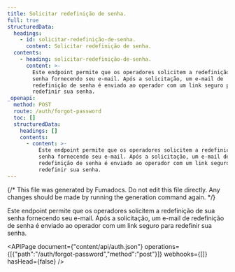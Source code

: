 ```yaml
---
title: Solicitar redefinição de senha.
full: true
structuredData:
  headings:
    - id: solicitar-redefinição-de-senha.
      content: Solicitar redefinição de senha.
  contents:
    - heading: solicitar-redefinição-de-senha.
      content: >-
        Este endpoint permite que os operadores solicitem a redefinição de sua
        senha fornecendo seu e-mail. Após a solicitação, um e-mail de
        redefinição de senha é enviado ao operador com um link seguro para
        redefinir sua senha.
_openapi:
  method: POST
  route: /auth/forgot-password
  toc: []
  structuredData:
    headings: []
    contents:
      - content: >-
          Este endpoint permite que os operadores solicitem a redefinição de sua
          senha fornecendo seu e-mail. Após a solicitação, um e-mail de
          redefinição de senha é enviado ao operador com um link seguro para
          redefinir sua senha.
---
```


{/* This file was generated by Fumadocs. Do not edit this file directly. Any changes should be made by running the generation command again. */}

Este endpoint permite que os operadores solicitem a redefinição de sua senha fornecendo seu e-mail. Após a solicitação, um e-mail de redefinição de senha é enviado ao operador com um link seguro para redefinir sua senha.

<APIPage document={"content/api/auth.json"} operations={[{"path":"/auth/forgot-password","method":"post"}]} webhooks={[]} hasHead={false} />